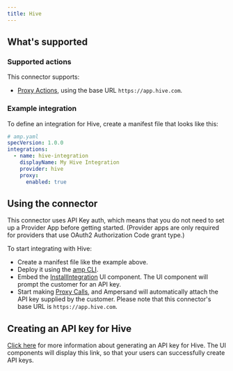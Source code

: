 ```yaml
---
title: Hive
---
```

## What's supported

### Supported actions

This connector supports:
- [Proxy Actions](/define-integrations/proxy-actions), using the base URL `https://app.hive.com`.

### Example integration

To define an integration for Hive, create a manifest file that looks like this:

```YAML
# amp.yaml
specVersion: 1.0.0
integrations:
  - name: hive-integration
    displayName: My Hive Integration
    provider: hive
    proxy:
      enabled: true
```

## Using the connector

This connector uses API Key auth, which means that you do not need to set up a Provider App before getting started. (Provider apps are only required for providers that use OAuth2 Authorization Code grant type.)

To start integrating with Hive:
- Create a manifest file like the example above.
- Deploy it using the [amp CLI](/cli/overview).
- Embed the [InstallIntegration](/embeddable-ui-components#install-integration) UI component. The UI component will prompt the customer for an API key.
- Start making [Proxy Calls](/define-integrations/proxy-actions), and Ampersand will automatically attach the API key supplied by the customer. Please note that this connector's base URL is `https://app.hive.com`.

## Creating an API key for Hive

[Click here](https://developers.hive.com/reference/api-keys-and-auth) for more information about generating an API key for Hive. The UI components will display this link, so that your users can successfully create API keys.
